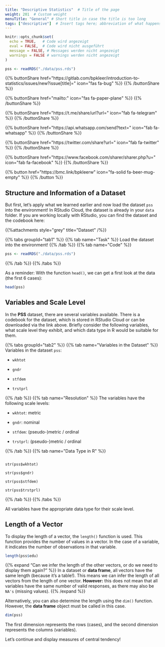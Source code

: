 ```yaml
---
title: "Descriptive Statistics"  # Title of the page
weight: 201  # Custom weight 
menuTitle: "General" # Short title in case the title is too long
tags: ["descriptive"]  # Insert tags here; abbreviation of what happens on the page
---
```

```r
knitr::opts_chunk$set(
  echo = TRUE,   # Code wird angezeigt
  eval = FALSE,  # Code wird nicht ausgeführt
  message = FALSE, # Messages werden nicht angezeigt
  warnings = FALSE # warnings werden nicht angezeigt
)

pss <- readRDS("./data/pss.rds")   
```

{{% buttonShare href=\"https\:\/\/gitlab.com\/bpkleer\/introduction-to-statistics\/issues\/new?issue[title]=\" icon=\"fas fa-bug\" %}} {{% /buttonShare %}} 

{{% buttonShare href=\"mailto\:\" icon=\"fas fa-paper-plane\" %}} {{% /buttonShare %}}

{{% buttonShare href=\"https\:\/\/t.me\/share\/url?url=\" icon=\"fab fa-telegram\" %}} {{% /buttonShare %}}

{{% buttonShare href=\"https\:\/\/api.whatsapp.com\/send?text=\" icon=\"fab fa-whatsapp\" %}} {{% /buttonShare %}}

{{% buttonShare href=\"https\:\/\/twitter.com\/share?url=\" icon=\"fab fa-twitter\" %}} {{% /buttonShare %}}

{{% buttonShare href=\"https\:\/\/www.facebook.com\/sharer\/sharer.php?u=\" icon=\"fab fa-facebook\" %}} {{% /buttonShare %}}

{{% button href=\"https\:\/\/bmc.link\/bpkleerw\" icon=\"fa-solid fa-beer-mug-empty\" %}} {{% /button %}}

## Structure and Information of a Dataset
But first, let's apply what we learned earlier and now load the dataset `pss` into the environment! In RStudio Cloud, the dataset is already in your `data` folder. If you are working locally with RStudio, you can find the dataset and the codebook here:

{{%attachments style=\"grey\" title=\"Dataset\" /%}}

{{% tabs groupId=\"tab1\" %}}
{{% tab name=\"Task\" %}}
Load the dataset into the environment!
{{% /tab %}}
{{% tab name=\"Code\" %}}
```R
pss <- readRDS("./data/pss.rds")
```
{{% /tab %}}
{{% /tabs %}}

As a reminder: With the function `head()`, we can get a first look at the data (the first $6$ cases):
```r
head(pss)
```

## Variables and Scale Level

In the **PSS** dataset, there are several variables available. There is a codebook for the dataset, which is stored in RStudio Cloud or can be downloaded via the link above. 
Briefly consider the following variables, what scale level they exhibit, and which data type in R would be suitable for them. 

{{% tabs groupId=\"tab2\" %}}
{{% tab name=\"Variables in the Dataset\" %}}
Variables in the dataset `pss`:

- `wkhtot`

- `gndr`

- `stfdem`

- `trstprl`

{{% /tab %}}
{{% tab name=\"Resolution\" %}}
The variables have the following scale levels:

- `wkhtot`: metric

- `gndr`: nominal

- `stfdem`: (pseudo-)metric / ordinal

- `trstprl`: (pseudo-)metric / ordinal

{{% /tab %}}
{{% tab name=\"Data Type in R\" %}}
```

str(pss$wkhtot)

str(pss$gndr)

str(pss$stfdem)

str(pss$trstprl)

```
{{% /tab %}}
{{% /tabs %}}

All variables have the appropriate data type for their scale level.

## Length of a Vector
To display the length of a vector, the `length()` function is used. This function provides the number of values in a vector. In the case of a variable, it indicates the number of observations in that variable.
```r
length(pss$edu)
```

{{% expand "Can we infer the length of the other vectors, or do we need to display them again?" %}}
In a dataset or **data frame**, all vectors have the same length (because it's a table!). This means we can infer the length of all vectors from the length of one vector. **However:** this does not mean that all variables have the same number of valid responses, as there may also be `NA's` (missing values).
{{% /expand %}}

Alternatively, you can also determine the length using the `dim()` function. However, the **data frame** object must be called in this case.
```r
dim(pss)
```

The first dimension represents the rows (cases), and the second dimension represents the columns (variables).

Let's continue and display measures of central tendency!
